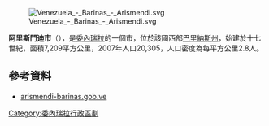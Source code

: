[[Image:Venezuela_-_Barinas_-_Arismendi.svg|right]]

'''阿里斯門迪市'''（{{lang-es|Municipio Arismendi}}），是[[委內瑞拉|委內瑞拉]]的一個市，位於該國西部[[巴里納斯州|巴里納斯州]]，始建於十七世紀，面積7,209平方公里，2007年人口20,305，人口密度為每平方公里2.8人。

==參考資料==
*[https://web.archive.org/web/20080311093915/http://arismendi-barinas.gob.ve/portal-alcaldias/ arismendi-barinas.gob.ve] {{es icon}}

{{Venezuela-geo-stub}}
[[Category:委內瑞拉行政區劃|Category:委內瑞拉行政區劃]]
